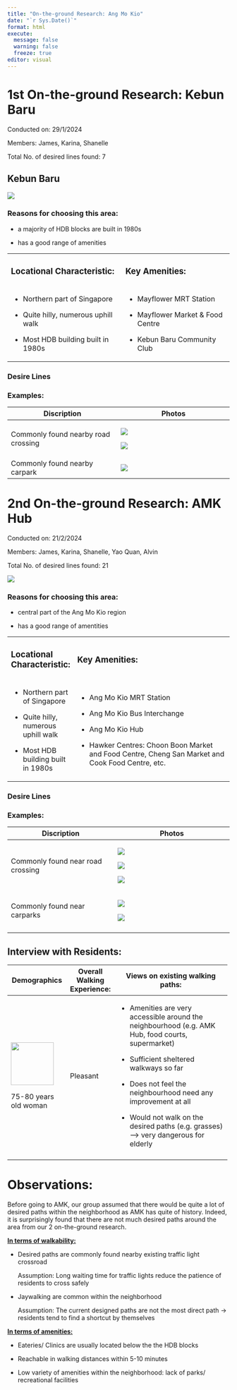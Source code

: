 ```yaml
---
title: "On-the-ground Research: Ang Mo Kio"
date: "`r Sys.Date()`"
format: html
execute: 
  message: false
  warning: false
  freeze: true
editor: visual
---
```


# 1st On-the-ground Research: Kebun Baru

Conducted on: 29/1/2024

Members: James, Karina, Shanelle

Total No. of desired lines found: 7

## Kebun Baru

![](images/clipboard-94001109.png)

### Reasons for choosing this area: 

-   a majority of HDB blocks are built in 1980s

-   has a good range of amenities

+---------------------------------------+------------------------------------+
| ### Locational Characteristic:        | ### Key Amenities:                 |
+---------------------------------------+------------------------------------+
| -   Northern part of Singapore        | -   Mayflower MRT Station          |
|                                       |                                    |
| -   Quite hilly, numerous uphill walk | -   Mayflower Market & Food Centre |
|                                       |                                    |
| -   Most HDB building built in 1980s  | -   Kebun Baru Community Club      |
+---------------------------------------+------------------------------------+

### Desire Lines

### Examples:

+-------------------------------------+--------------------------------------+
| Discription                         | Photos                               |
+=====================================+======================================+
| Commonly found nearby road crossing | ![](images/clipboard-60905207.png)   |
|                                     |                                      |
|                                     | ![](images/clipboard-1009673196.png) |
+-------------------------------------+--------------------------------------+
| Commonly found nearby carpark       | ![](images/clipboard-1598676609.png) |
+-------------------------------------+--------------------------------------+

# 2nd On-the-ground Research: AMK Hub

Conducted on: 21/2/2024

Members: James, Karina, Shanelle, Yao Quan, Alvin

Total No. of desired lines found: 21

![](images/IMG_0329.PNG)

### Reasons for choosing this area: 

-   central part of the Ang Mo Kio region

-   has a good range of amentities

+---------------------------------------+----------------------------------------------------------------------------------------------------+
| ### Locational Characteristic:        | ### Key Amenities:                                                                                 |
+---------------------------------------+----------------------------------------------------------------------------------------------------+
| -   Northern part of Singapore        | -   Ang Mo Kio MRT Station                                                                         |
|                                       |                                                                                                    |
| -   Quite hilly, numerous uphill walk | -   Ang Mo Kio Bus Interchange                                                                     |
|                                       |                                                                                                    |
| -   Most HDB building built in 1980s  | -   Ang Mo Kio Hub                                                                                 |
|                                       |                                                                                                    |
|                                       | -   Hawker Centres: Choon Boon Market and Food Centre, Cheng San Market and Cook Food Centre, etc. |
+---------------------------------------+----------------------------------------------------------------------------------------------------+

### Desire Lines

### Examples:

+-----------------------------------+--------------------------------------+
| Discription                       | Photos                               |
+===================================+======================================+
| Commonly found near road crossing | ![](images/clipboard-1756411319.png) |
|                                   |                                      |
|                                   | ![](images/clipboard-41294998.png)   |
|                                   |                                      |
|                                   | ![](images/clipboard-716426334.png)  |
+-----------------------------------+--------------------------------------+
| Commonly found near carparks      | ![](images/clipboard-1190717585.png) |
|                                   |                                      |
|                                   | ![](images/clipboard-3398062726.png) |
+-----------------------------------+--------------------------------------+
|                                   |                                      |
+-----------------------------------+--------------------------------------+

## Interview with Residents:

+--------------------------------------------------+-----------------------------+-----------------------------------------------------------------------------------------------------+
| Demographics                                     | Overall Walking Experience: | Views on existing walking paths:                                                                    |
+==================================================+=============================+=====================================================================================================+
| ![](images/clipboard-2804988194.png){width="97"} | Pleasant                    | -   Amenities are very accessible around the neighbourhood (e.g. AMK Hub, food courts, supermarket) |
|                                                  |                             |                                                                                                     |
| 75-80 years old woman                            |                             | -   Sufficient sheltered walkways so far                                                            |
|                                                  |                             |                                                                                                     |
|                                                  |                             | -   Does not feel the neighbourhood need any improvement at all                                     |
|                                                  |                             |                                                                                                     |
|                                                  |                             | -   Would not walk on the desired paths (e.g. grasses) –\> very dangerous for elderly               |
+--------------------------------------------------+-----------------------------+-----------------------------------------------------------------------------------------------------+
|                                                  |                             |                                                                                                     |
+--------------------------------------------------+-----------------------------+-----------------------------------------------------------------------------------------------------+

# Observations:

Before going to AMK, our group assumed that there would be quite a lot of desired paths within the neighborhood as AMK has quite of history. Indeed, it is surprisingly found that there are not much desired paths around the area from our 2 on-the-ground research.

[**In terms of walkability:**]{.underline}

-   Desired paths are commonly found nearby existing traffic light crossroad

    Assumption: Long waiting time for traffic lights reduce the patience of residents to cross safely

-   Jaywalking are common within the neighborhood

    Assumption: The current designed paths are not the most direct path → residents tend to find a shortcut by themselves

[**In terms of amenities:**]{.underline}

-   Eateries/ Clinics are usually located below the the HDB blocks 

-   Reachable in walking distances within 5-10 minutes 

-   Low variety of amenities within the neighborhood: lack of parks/ recreational facilities 
